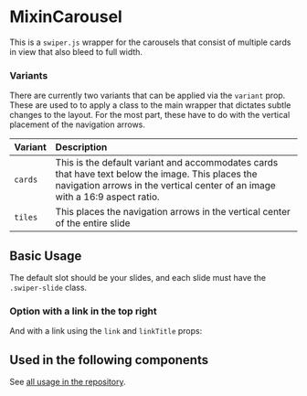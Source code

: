 
<Meta of={Stories} />

# MixinCarousel

This is a `swiper.js` wrapper for the carousels that consist of multiple cards in view that also bleed to full width.

<Canvas of={Stories.BaseStory} />

### Variants

There are currently two variants that can be applied via the `variant` prop. These are used to to apply a class to the main wrapper that dictates subtle changes to the layout. For the most part, these have to do with the vertical placement of the navigation arrows.

| Variant | Description                                                                                                                                                                       |
| :------ | :-------------------------------------------------------------------------------------------------------------------------------------------------------------------------------- |
| `cards` | This is the default variant and accommodates cards that have text below the image. This places the navigation arrows in the vertical center of an image with a 16:9 aspect ratio. |
| `tiles` | This places the navigation arrows in the vertical center of the entire slide                                                                                                      |

## Basic Usage

The default slot should be your slides, and each slide must have the `.swiper-slide` class.

### Option with a link in the top right

And with a link using the `link` and `linkTitle` props:

<Canvas of={Stories.BaseCarouselWLink} />

## Used in the following components

See [all usage in the repository](https://github.com/nasa-jpl/explorer-1/search?q=MixinCarousel&type=code).
